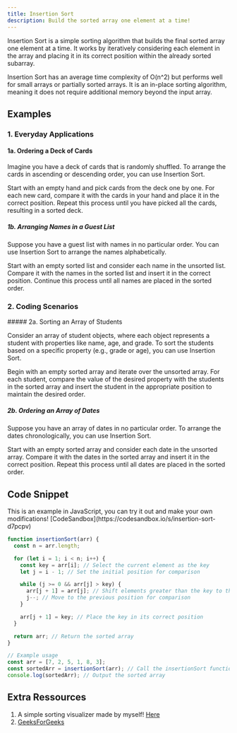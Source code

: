```yaml
---
title: Insertion Sort
description: Build the sorted array one element at a time!
---
```


Insertion Sort is a simple sorting algorithm that builds the final sorted array one element at a time.
It works by iteratively considering each element in the array and placing it in its correct position within the already sorted subarray.

Insertion Sort has an average time complexity of O(n^2) but performs well for small arrays or partially sorted arrays.
It is an in-place sorting algorithm, meaning it does not require additional memory beyond the input array.

## Examples

### 1. Everyday Applications

<Callout>

#### 1a. Ordering a Deck of Cards

Imagine you have a deck of cards that is randomly shuffled.
To arrange the cards in ascending or descending order, you can use Insertion Sort.

Start with an empty hand and pick cards from the deck one by one.
For each new card, compare it with the cards in your hand and place it in the correct position.
Repeat this process until you have picked all the cards, resulting in a sorted deck.

</Callout>

<Callout>

##### 1b. Arranging Names in a Guest List

Suppose you have a guest list with names in no particular order.
You can use Insertion Sort to arrange the names alphabetically.

Start with an empty sorted list and consider each name in the unsorted list.
Compare it with the names in the sorted list and insert it in the correct position.
Continue this process until all names are placed in the sorted order.

</Callout>

### 2. Coding Scenarios

<Callout>
##### 2a. Sorting an Array of Students

Consider an array of student objects, where each object represents a student with properties like name, age, and grade.
To sort the students based on a specific property (e.g., grade or age), you can use Insertion Sort.

Begin with an empty sorted array and iterate over the unsorted array.
For each student, compare the value of the desired property with the students in the sorted array
and insert the student in the appropriate position to maintain the desired order.

</Callout>

<Callout>

##### 2b. Ordering an Array of Dates

Suppose you have an array of dates in no particular order.
To arrange the dates chronologically, you can use Insertion Sort.

Start with an empty sorted array and consider each date in the unsorted array.
Compare it with the dates in the sorted array and insert it in the correct position.
Repeat this process until all dates are placed in the sorted order.

</Callout>

## Code Snippet

<Callout>
  This is an example in JavaScript, you can try it out and make your own
  modifications! [CodeSandbox](https://codesandbox.io/s/insertion-sort-d7pcpv)
</Callout>

```js
function insertionSort(arr) {
  const n = arr.length;

  for (let i = 1; i < n; i++) {
    const key = arr[i]; // Select the current element as the key
    let j = i - 1; // Set the initial position for comparison

    while (j >= 0 && arr[j] > key) {
      arr[j + 1] = arr[j]; // Shift elements greater than the key to the right
      j--; // Move to the previous position for comparison
    }

    arr[j + 1] = key; // Place the key in its correct position
  }

  return arr; // Return the sorted array
}

// Example usage
const arr = [7, 2, 5, 1, 8, 3];
const sortedArr = insertionSort(arr); // Call the insertionSort function to sort the array
console.log(sortedArr); // Output the sorted array
```

## Extra Ressources

1. A simple sorting visualizer made by myself! [Here](https://g-sorting-visualizer.netlify.app/)
2. [GeeksForGeeks](https://www.geeksforgeeks.org/insertion-sort/)
